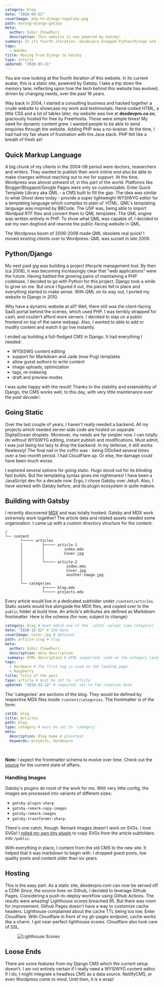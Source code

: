 ```yaml
---
category: blog
date: "2020-03-21"
coverImage: php-to-django-togatsby.png
path: moving-django-gatsby
meta:
  author: Subir Chowdhuri
  description: This website is now powered by Gatsby!
summary: In its fourth iteration, Desdevpro dropped Python/Django and is now a static site, powered by Gatsby.
tags:
  - Webdev
title: Moving From Django to Gatsby
type: article
updated: "2020-03-21"
---
```


You are now looking at the fourth iteration of this website. In its current avatar, this is a static site, powered by Gatsby. I take a trip down the memory lane, reflecting upon how the tech behind this website has evolved, driven by changing needs, over the past 16 years.

Way back in 2004, I started a consulting business and hacked together a crude website to showcase my work and testimonials. Hand-coded HTML, a little CSS and a lot of tables later, my website was live at  __desdevpro.co.cc__, graciously hosted for free by FreeHostia. Those were simple times! My need for dynamic content grew. I wanted people to be able to send enquiries through the website. Adding PHP was a no-brainer. At the time, I had had my fair share of frustration with the Java stack. PHP felt like a breath of fresh air!

## Quick Markup Language

A big chunk of my clients in the 2004-08 period were doctors, researchers and writers. They wanted to publish their work online _and_ also be able to make changes without reaching out to me for support. At the time, Wordpress was almost unheard of, in this part of the world. Platforms like Blogger/Blogspot/Google Pages were only so customizable. Enter Quick Template Library aka QML - a CMS built to fill the gap. The idea was similar to what Ghost does today - provide a super lightweight WYSIWYG editor for a templating language which compiles to plain ol' HTML. QML's templating language was inspired by BBCode. The USP was, being able to import Wordpad RTF files and convert them to QML templates. The QML engine was written entirely in PHP. To show what QML was capable of, I decided to eat my own dogfood and rewrote the public-facing website in QML.

The Wordpress boom of 2006-2008 made QML obsolete real quick! I moved existing clients over to Wordpress. QML was sunset in late 2009.

## Python/Django

My next paid gig was building a project lifecycle management tool. By then (ca 2008), it was becoming increasingly clear that "web applications" were the future. Having battled the growing pains of maintaining a PHP codebase, I decided to go with Python for this project. Django took a while to grow on me. But once I figured it out, the pieces fell in place and everything started to make sense. With QML on its way out, I ported my website to Django in 2010.

Why have a dynamic website at all? Well, there still was the client-facing SaaS portal behind the scenes, which used PHP. I was terribly strapped for cash, and couldn't afford more servers. I decided to slap on a public frontend on top of the same webapp. Also, I wanted to able to add or modify content and watch it go live instantly.

I ended up building a full-fledged CMS in Django. It had everything I needed:

- WYSISWG content editing
- support for Markdown and Jade (now Pug) templates
- allow guest authors to write content
- image uploads, optimization
- tags, re-indexing
- draft and preview modes

I was quite happy with the result! Thanks to the stability and extensibility of Django, the CMS works well, to this day, with very little maintenance over the _past decade!_.


## Going Static

Over the last couple of years, I haven't really needed a backend. All my projects which needed server-side code are hosted on separate DigitalOcean droplets. Moreover, my needs are far simpler now. I can totally do without WYSIWYG editing, instant publish and modifications. Must admit, I was just being too lazy to drop the backend. In my defense, it still works flawlessly! The final nail in the coffin was - being DDoSed several times over a two-month period. I had CloudFlare up. Or else, the damage could have been much worse.

I explored several options for going static. Hugo stood out for its blinding fast builds. But the templating syntax gives me nightmares! I have been a JavaScript dev for a decade now. Ergo, I chose Gatsby over Jekyll. Also, I have worked with Gatsby before, and its plugin ecosystem is quite mature.

## Building with Gatsby

I recently discovered [MDX](https://mdxjs.com/) and was totally hooked. Gatsby and MDX work extremely work together! The article data and related assets needed some organization. I came up with a custom directory structure for the content:

```
/
└── content
       └───── articles
       │         ├───── article-1
       │         │         index.mdx
       │         │         Cover.jpg
       │         │
       │         └───── article-2
       │                    index.mdx
       │                    Cover.jpg
       │                    another-image.jpg
       │
       └── categories
                 ├───── blog.mdx
                 └───── projects.mdx
```

Every article would live in a dedicated subfolder under `/content/articles`. Static assets would live alongside the MDX files, and copied over to the `public` folder at build time. An article's attributes are defined as Markdown frontmatter. Here is the schema (for now; subject to change):

```yml
category: blog # must match one of the `catId` values (see Category)
date: "2020-12-12" # ISO date
coverImage: Cover.jpg # Optional
path: article-slug # slug
meta:
  author: Subir Chowdhuri
  description: meta description
 summary: HTML description # HTML supported; used on the category landing page
tags:
  - Hardware # The first tag is used on the landing page
  - Raspberry
title: Title of the post
type: article # must be set to `article`
updated: "2014-12-12" # required; set to the creation date
```

The 'categories' are sections of the blog. They would be defined by respective MDX files inside `/content/categories`. The frontmatter is of the form:

```yml
catId: blog
title: Articles
path: blog
type: category # must be set to `category`
meta:
  description: Blog home # plaintext
  keywords: projects, desdevpro
```

<br />

__Note:__ I expect the frontmatter schema to evolve over time. Check out the [source](https://github.com/schowdhuri/desdevpro.com/) for the current state of affairs.


### Handling Images

Gatsby's plugins do most of the work for me. With very little config, the images are processed into variants of different sizes:
- `gatsby-plugin-sharp`
- `gatsby-remark-copy-images`
- `gatsby-remark-images`
- `gatsby-transformer-sharp`.

There's one catch, though. Remark Images doesn't work on SVGs. I love SVGs! I [rolled my own tiny plugin](https://github.com/schowdhuri/desdevpro.com/tree/master/plugins/gatsby-remark-copy-svg) to copy SVGs from the article subfolders into `/public`.

With everything in place, I content from the old CMS to the new site. It helped that it was markdown to begin with. I dropped guest posts, low quality posts and content older than six years.


## Hosting

This is the easy part. As a static site, desdevpro.com can now be served off a CDN! Since, the source lives on Github, I decided to leverage Github Pages. Considering a push-to-deploy workflow using Github Actions. The results were amazing! Lighthouse scores breached 95. But there was room for improvement. Github Pages doesn't have a way to customize cache headers. Lighthouse complained about the cache TTL being too low. Enter Cloudflare. With Cloudflare in front of my gh-pages endpoint, cache works like a charm. I got near-perfect lighthouse scores. Cloudflare also took care of SSL.

<Figure caption="Lighthouse Scores: Desktop (left) and Mobile">

![Lighthouse Scores](lighthouse.jpg)

</Figure>

## Loose Ends

There are some features from my Django CMS which the current setup doesn't. I am not entirely certain if I really need a WYSIWYG content editor. If I do, I might integrate a headless CMS as a data source. NetlifyCMS, or even Wordpress come to mind. Until then, it is a wrap!
